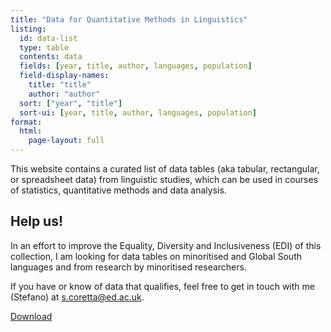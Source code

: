 ```yaml
---
title: "Data for Quantitative Methods in Linguistics"
listing:
  id: data-list
  type: table
  contents: data
  fields: [year, title, author, languages, population]
  field-display-names:
    title: "title"
    author: "author"
  sort: ["year", "title"]
  sort-ui: [year, title, author, languages, population]
format: 
  html:
    page-layout: full
---
```


This website contains a curated list of data tables (aka tabular, rectangular, or spreadsheet data) from linguistic studies, which can be used in courses of statistics, quantitative methods and data analysis.

::: callout-important
## Help us!

In an effort to improve the Equality, Diversity and Inclusiveness (EDI) of this collection, I am looking for data tables on minoritised and Global South languages and from research by minoritised researchers.

If you have or know of data that qualifies, feel free to get in touch with me (Stefano) at [s.coretta\@ed.ac.uk](mailto:s.coretta@ed.ac.uk){.email}.
:::

```{=html}
<a class="btn btn-primary" href="https://uoelel.github.io/qm-data/data.zip" role="button">Download</a>
<br>
<br>
```
::: {#data-list}
:::
